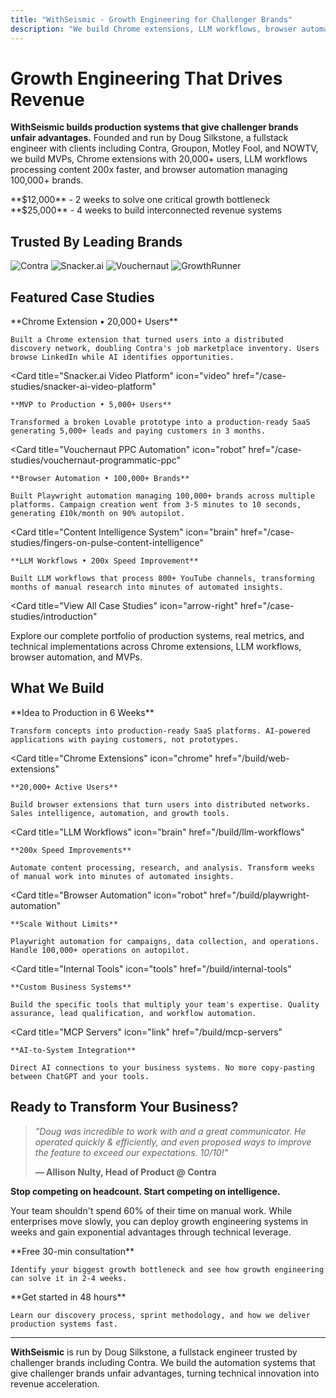 ```yaml
---
title: "WithSeismic - Growth Engineering for Challenger Brands"
description: "We build Chrome extensions, LLM workflows, browser automation, and MCP servers that turn technical innovation into revenue acceleration. Automate your business processes in 2 weeks from $6k."
---
```


<script type="application/ld+json">
  {`{
  "@context": "https://schema.org",
  "@type": ["Organization", "ProfessionalService"],
  "name": "WithSeismic",
  "alternateName": "WithSeismic Growth Engineering",
  "url": "https://withseismic.com",
  "logo": "https://withseismic.com/logo/light.svg",
  "description": "Boutique growth engineering consultancy that turns technical innovation into revenue acceleration. We build MVPs, Chrome extensions, LLM workflows, browser automation, and MCP servers for SaaS and marketplaces.",
  "founder": {
    "@type": "Person",
    "name": "Doug Silkstone",
    "jobTitle": "Founder & Growth Engineer",
    "url": "https://www.youtube.com/@dougsilkstone"
  },
  "sameAs": [
    "https://github.com/dougwithseismic",
    "https://www.youtube.com/@dougsilkstone",
    "https://linkedin.com/company/withseismic",
    "https://clutch.co/profile/withseismic-high-growth-ai-automation-ambitious-brands"
  ],
  "serviceType": [
    "Growth Engineering",
    "Chrome Extension Development",
    "Browser Automation",
    "LLM Workflow Development",
    "MCP Server Development",
    "Marketing Automation"
  ],
  "offers": [
    {
      "@type": "Offer",
      "name": "Growth Accelerator",
      "price": "12000",
      "priceCurrency": "USD",
      "description": "2-week sprint to solve critical growth bottlenecks with production-ready engineering"
    },
    {
      "@type": "Offer",
      "name": "Revenue System",
      "price": "25000",
      "priceCurrency": "USD",
      "description": "4-week build of interconnected systems that transform revenue generation"
    }
  ],
  "aggregateRating": {
    "@type": "AggregateRating",
    "ratingValue": "5",
    "reviewCount": "15",
    "bestRating": "5"
  },
  "contactPoint": {
    "@type": "ContactPoint",
    "contactType": "Sales",
    "email": "hello@withseismic.com",
    "url": "https://withseismic.com/contact"
  }
}`}
</script>

# Growth Engineering That Drives Revenue

**WithSeismic builds production systems that give challenger brands unfair advantages.** Founded and run by Doug Silkstone, a fullstack engineer with clients including Contra, Groupon, Motley Fool, and NOWTV, we build MVPs, Chrome extensions with 20,000+ users, LLM workflows processing content 200x faster, and browser automation managing 100,000+ brands.

<CardGroup cols={2}>
  <Card title="🚀 Growth Accelerator" icon="zap" href="/pricing">
    **$12,000** - 2 weeks to solve one critical growth bottleneck
  </Card>
  <Card title="⚡ Revenue System" icon="rocket" href="/pricing">
    **$25,000** - 4 weeks to build interconnected revenue systems
  </Card>
</CardGroup>

## Trusted By Leading Brands

<CardGroup cols={4}>
  <Card>
    <img
      src="/images/clients/1.png"
      alt="Contra"
      style={{
        height: "60px",
        width: "auto",
        display: "block",
        margin: "0 auto",
        objectFit: "contain",
      }}
    />
  </Card>
  <Card>
    <img
      src="/images/clients/2.png"
      alt="Snacker.ai"
      style={{
        height: "60px",
        width: "auto",
        display: "block",
        margin: "0 auto",
        objectFit: "contain",
      }}
    />
  </Card>
  <Card>
    <img
      src="/images/clients/Group 4.png"
      alt="Vouchernaut"
      style={{
        height: "60px",
        width: "auto",
        display: "block",
        margin: "0 auto",
        objectFit: "contain",
      }}
    />
  </Card>
  <Card>
    <img
      src="/images/clients/Group 5.png"
      alt="GrowthRunner"
      style={{
        height: "60px",
        width: "auto",
        display: "block",
        margin: "0 auto",
        objectFit: "contain",
      }}
    />
  </Card>
</CardGroup>

## Featured Case Studies

<CardGroup cols={2}>
  <Card
    title="Contra LinkedIn Automation"
    icon="chrome"
    href="/case-studies/contra-linkedin-automation"
  >
    **Chrome Extension • 20,000+ Users**

    Built a Chrome extension that turned users into a distributed discovery network, doubling Contra's job marketplace inventory. Users browse LinkedIn while AI identifies opportunities.

  </Card>

  <Card
    title="Snacker.ai Video Platform"
    icon="video"
    href="/case-studies/snacker-ai-video-platform"
  >
    **MVP to Production • 5,000+ Users**

    Transformed a broken Lovable prototype into a production-ready SaaS generating 5,000+ leads and paying customers in 3 months.

  </Card>

  <Card
    title="Vouchernaut PPC Automation"
    icon="robot"
    href="/case-studies/vouchernaut-programmatic-ppc"
  >
    **Browser Automation • 100,000+ Brands**

    Built Playwright automation managing 100,000+ brands across multiple platforms. Campaign creation went from 3-5 minutes to 10 seconds, generating £10k/month on 90% autopilot.

  </Card>

  <Card
    title="Content Intelligence System"
    icon="brain"
    href="/case-studies/fingers-on-pulse-content-intelligence"
  >
    **LLM Workflows • 200x Speed Improvement**

    Built LLM workflows that process 800+ YouTube channels, transforming months of manual research into minutes of automated insights.

  </Card>
</CardGroup>

<Card
  title="View All Case Studies"
  icon="arrow-right"
  href="/case-studies/introduction"
>
  Explore our complete portfolio of production systems, real metrics, and
  technical implementations across Chrome extensions, LLM workflows, browser
  automation, and MVPs.
</Card>

## What We Build

<CardGroup cols={2}>
  <Card
    title="MVP Development"
    icon="rocket"
    href="/build/mvp"
  >
    **Idea to Production in 6 Weeks**

    Transform concepts into production-ready SaaS platforms. AI-powered applications with paying customers, not prototypes.

  </Card>

  <Card
    title="Chrome Extensions"
    icon="chrome"
    href="/build/web-extensions"
  >
    **20,000+ Active Users**

    Build browser extensions that turn users into distributed networks. Sales intelligence, automation, and growth tools.

  </Card>

  <Card
    title="LLM Workflows"
    icon="brain"
    href="/build/llm-workflows"
  >
    **200x Speed Improvements**

    Automate content processing, research, and analysis. Transform weeks of manual work into minutes of automated insights.

  </Card>

  <Card
    title="Browser Automation"
    icon="robot"
    href="/build/playwright-automation"
  >
    **Scale Without Limits**

    Playwright automation for campaigns, data collection, and operations. Handle 100,000+ operations on autopilot.

  </Card>

  <Card
    title="Internal Tools"
    icon="tools"
    href="/build/internal-tools"
  >
    **Custom Business Systems**

    Build the specific tools that multiply your team's expertise. Quality assurance, lead qualification, and workflow automation.

  </Card>

  <Card
    title="MCP Servers"
    icon="link"
    href="/build/mcp-servers"
  >
    **AI-to-System Integration**

    Direct AI connections to your business systems. No more copy-pasting between ChatGPT and your tools.

  </Card>
</CardGroup>

## Ready to Transform Your Business?

> _"Doug was incredible to work with and a great communicator. He operated quickly & efficiently, and even proposed ways to improve the feature to exceed our expectations. 10/10!"_
>
> **— Allison Nulty, Head of Product @ Contra**

**Stop competing on headcount. Start competing on intelligence.**

Your team shouldn't spend 60% of their time on manual work. While enterprises move slowly, you can deploy growth engineering systems in weeks and gain exponential advantages through technical leverage.

<CardGroup cols={2}>
  <Card title="Book a Discovery Call" icon="phone" href="/contact">
    **Free 30-min consultation**

    Identify your biggest growth bottleneck and see how growth engineering can solve it in 2-4 weeks.

  </Card>

  <Card title="See Our Process" icon="eye" href="/quickstart">
    **Get started in 48 hours**

    Learn our discovery process, sprint methodology, and how we deliver production systems fast.

  </Card>
</CardGroup>

---

**WithSeismic** is run by Doug Silkstone, a fullstack engineer trusted by challenger brands including Contra. We build the automation systems that give challenger brands unfair advantages, turning technical innovation into revenue acceleration.

